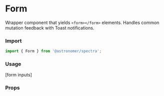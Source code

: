 
<Meta title="Components|Form" component={Form} />

# Form
Wrapper component that yields `<form></form>` elements. Handles common mutation feedback with Toast notifications.

### Import
```js
import { Form } from '@astronomer/spectra';
```

### Usage
<Preview>
  <Story name="Default">
    <Form>
      [form inputs]
    </Form>
  </Story>
</Preview>

### Props
<Props of={Form} />
